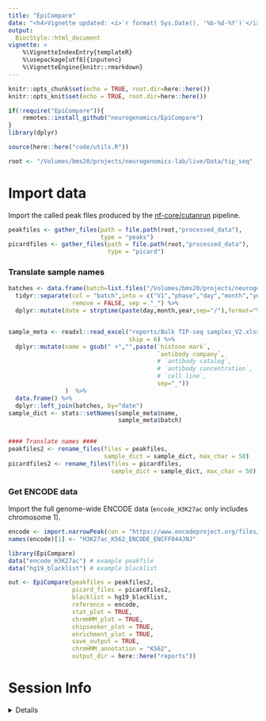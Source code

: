 ```yaml
---
title: "EpiCompare"
date: "<h4>Vignette updated: <i>`r format( Sys.Date(), '%b-%d-%Y')`</i></h4>"
output:
  BiocStyle::html_document
vignette: >
    %\VignetteIndexEntry{templateR} 
    %\usepackage[utf8]{inputenc}
    %\VignetteEngine{knitr::rmarkdown}
---
```


```r
knitr::opts_chunk$set(echo = TRUE, root.dir=here::here())
knitr::opts_knit$set(echo = TRUE, root.dir=here::here())

if(!require("EpiCompare")){
    remotes::install_github("neurogenomics/EpiCompare")
}
library(dplyr)

source(here::here("code/utils.R"))

root <- "/Volumes/bms20/projects/neurogenomics-lab/live/Data/tip_seq"
```

# Import data 

Import the called peak files produced by the [nf-core/cutanrun](https://nf-co.re/cutandrun) pipeline.

```r
peakfiles <- gather_files(path = file.path(root,"processed_data"),
                          type = "peaks")
picardfiles <- gather_files(path = file.path(root,"processed_data"),
                            type = "picard")
```

### Translate sample names

```r
batches <- data.frame(batch=list.files("/Volumes/bms20/projects/neurogenomics-lab/live/Data/tip_seq/raw_data/H3K27ac_K562_cells")) %>%
  tidyr::separate(col = "batch",into = c("V1","phase","day","month","year"),
                  remove = FALSE, sep = "_") %>%
  dplyr::mutate(date = strptime(paste(day,month,year,sep="/"),format="%d/%b/%Y", tz = "UTC"))


sample_meta <- readxl::read_excel("reports/Bulk TIP-seq samples_V2.xlsx",
                                  skip = 6) %>%
  dplyr::mutate(name = gsub(" +","",paste(`histone mark`,
                                          `antibody company`,
                                          # `antibody catalog`,
                                          # `antibody concentration`,
                                          # `cell line`,
                                          sep="_"))
                )  %>%
  data.frame() %>%  
  dplyr::left_join(batches, by="date")
sample_dict <- stats::setNames(sample_meta$name, 
                               sample_meta$batch)


#### Translate names ####
peakfiles2 <- rename_files(files = peakfiles, 
                           sample_dict = sample_dict, max_char = 50)
picardfiles2 <- rename_files(files = picardfiles, 
                             sample_dict = sample_dict, max_char = 50)
```

### Get ENCODE data

Import the full genome-wide ENCODE data 
(`encode_H3K27ac` only includes chromosome 1).

```r
encode <- import.narrowPeak(con = "https://www.encodeproject.org/files/ENCFF044JNJ/@@download/ENCFF044JNJ.bed.gz")
names(encode)[1] <- "H3K27ac_K562_ENCODE_ENCFF044JNJ"
```


```r
library(EpiCompare)
data("encode_H3K27ac") # example peakfile 
data("hg19_blacklist") # example blacklist 

out <- EpiCompare(peakfiles = peakfiles2, 
                  picard_files = picardfiles2,
                  blacklist = hg19_blacklist,
                  reference = encode,
                  stat_plot = TRUE,
                  chrmHMM_plot = TRUE,
                  chipseeker_plot = TRUE,
                  enrichment_plot = TRUE,
                  save_output = TRUE,
                  chrmHMM_annotation = "K562",
                  output_dir = here::here("reports"))
```


# Session Info 

<details> 

```r
utils::sessionInfo()
```

</details>  

<br>
